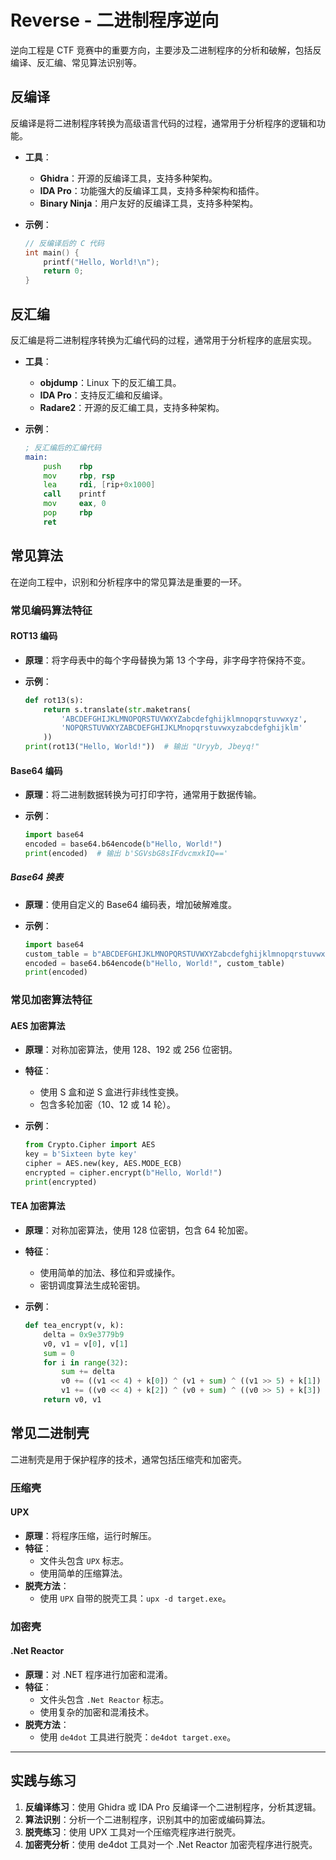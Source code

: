 # Reverse - 二进制程序逆向

逆向工程是 CTF 竞赛中的重要方向，主要涉及二进制程序的分析和破解，包括反编译、反汇编、常见算法识别等。

## 反编译

反编译是将二进制程序转换为高级语言代码的过程，通常用于分析程序的逻辑和功能。

- **工具**：
  - **Ghidra**：开源的反编译工具，支持多种架构。
  - **IDA Pro**：功能强大的反编译工具，支持多种架构和插件。
  - **Binary Ninja**：用户友好的反编译工具，支持多种架构。
- **示例**：

  ```c
  // 反编译后的 C 代码
  int main() {
      printf("Hello, World!\n");
      return 0;
  }
  ```

## 反汇编

反汇编是将二进制程序转换为汇编代码的过程，通常用于分析程序的底层实现。

- **工具**：
  - **objdump**：Linux 下的反汇编工具。
  - **IDA Pro**：支持反汇编和反编译。
  - **Radare2**：开源的反汇编工具，支持多种架构。
- **示例**：

  ```asm
  ; 反汇编后的汇编代码
  main:
      push    rbp
      mov     rbp, rsp
      lea     rdi, [rip+0x1000]
      call    printf
      mov     eax, 0
      pop     rbp
      ret
  ```

## 常见算法

在逆向工程中，识别和分析程序中的常见算法是重要的一环。

### 常见编码算法特征

#### ROT13 编码

- **原理**：将字母表中的每个字母替换为第 13 个字母，非字母字符保持不变。
- **示例**：

  ```python
  def rot13(s):
      return s.translate(str.maketrans(
          'ABCDEFGHIJKLMNOPQRSTUVWXYZabcdefghijklmnopqrstuvwxyz',
          'NOPQRSTUVWXYZABCDEFGHIJKLMnopqrstuvwxyzabcdefghijklm'
      ))
  print(rot13("Hello, World!"))  # 输出 "Uryyb, Jbeyq!"
  ```

#### Base64 编码

- **原理**：将二进制数据转换为可打印字符，通常用于数据传输。
- **示例**：

  ```python
  import base64
  encoded = base64.b64encode(b"Hello, World!")
  print(encoded)  # 输出 b'SGVsbG8sIFdvcmxkIQ=='
  ```

##### Base64 换表

- **原理**：使用自定义的 Base64 编码表，增加破解难度。
- **示例**：

  ```python
  import base64
  custom_table = b"ABCDEFGHIJKLMNOPQRSTUVWXYZabcdefghijklmnopqrstuvwxyz0123456789+/"
  encoded = base64.b64encode(b"Hello, World!", custom_table)
  print(encoded)
  ```

### 常见加密算法特征

#### AES 加密算法

- **原理**：对称加密算法，使用 128、192 或 256 位密钥。
- **特征**：
  - 使用 S 盒和逆 S 盒进行非线性变换。
  - 包含多轮加密（10、12 或 14 轮）。
- **示例**：

  ```python
  from Crypto.Cipher import AES
  key = b'Sixteen byte key'
  cipher = AES.new(key, AES.MODE_ECB)
  encrypted = cipher.encrypt(b"Hello, World!")
  print(encrypted)
  ```

#### TEA 加密算法

- **原理**：对称加密算法，使用 128 位密钥，包含 64 轮加密。
- **特征**：
  - 使用简单的加法、移位和异或操作。
  - 密钥调度算法生成轮密钥。
- **示例**：

  ```python
  def tea_encrypt(v, k):
      delta = 0x9e3779b9
      v0, v1 = v[0], v[1]
      sum = 0
      for i in range(32):
          sum += delta
          v0 += ((v1 << 4) + k[0]) ^ (v1 + sum) ^ ((v1 >> 5) + k[1])
          v1 += ((v0 << 4) + k[2]) ^ (v0 + sum) ^ ((v0 >> 5) + k[3])
      return v0, v1
  ```

## 常见二进制壳

二进制壳是用于保护程序的技术，通常包括压缩壳和加密壳。

### 压缩壳

#### UPX

- **原理**：将程序压缩，运行时解压。
- **特征**：
  - 文件头包含 `UPX` 标志。
  - 使用简单的压缩算法。
- **脱壳方法**：
  - 使用 `UPX` 自带的脱壳工具：`upx -d target.exe`。

### 加密壳

#### .Net Reactor

- **原理**：对 .NET 程序进行加密和混淆。
- **特征**：
  - 文件头包含 `.Net Reactor` 标志。
  - 使用复杂的加密和混淆技术。
- **脱壳方法**：
  - 使用 `de4dot` 工具进行脱壳：`de4dot target.exe`。

---

## 实践与练习

1. **反编译练习**：使用 Ghidra 或 IDA Pro 反编译一个二进制程序，分析其逻辑。
2. **算法识别**：分析一个二进制程序，识别其中的加密或编码算法。
3. **脱壳练习**：使用 UPX 工具对一个压缩壳程序进行脱壳。
4. **加密壳分析**：使用 de4dot 工具对一个 .Net Reactor 加密壳程序进行脱壳。
